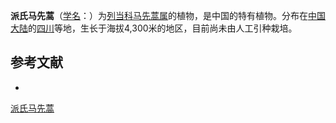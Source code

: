 {{Speciesbox
| name = 派氏马先蒿
| status = 
| status_system = 
| image =
| genus = Pedicularis
| species = paxiana
| authority = Limpr.
}}

'''派氏马先蒿'''（[[学名|学名]]：{{lang|la|''Pedicularis paxiana''}}）为[[列当科|列当科]][[马先蒿属|马先蒿属]]的植物，是中国的特有植物。分布在[[中国大陆|中国大陆]]的[[四川|四川]]等地，生长于海拔4,300米的地区，目前尚未由人工引种栽培。

== 参考文献 ==
<div class="references-small">
* {{cite web| url =http://www.bioinfo.cn/db05/KmzwSpecies.php?action=view&id=21426| title =派氏马先蒿| work =《中国高等植物数据库全库》| publisher =中国科学院微生物研究所| author =昆明植物研究所| accessdate =2009-02-25| deadurl =yes| archiveurl =https://web.archive.org/web/20160305053145/http://www.bioinfo.cn/db05/KmzwSpecies.php?action=view&id=21426| archivedate =2016-03-05}}
</div>
{{Taxonbar|from=Q11147660}}

[[Category:马先蒿属|派氏马先蒿]]


{{植物小作品}}